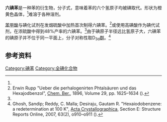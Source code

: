 {{Chembox
| ImageFile = Hexaiodobenzene.svg
| ImageSize = 150px
| IUPACName = Hexaiodobenzene
| OtherNames = Periodobenzene
|Section1={{Chembox Identifiers
| CASNo = 608-74-2
| CASNo_Ref = {{cascite|correct|CAS}}
|  PubChem  =  11853
|  ChemSpiderID  =  11360
|  SMILES  =  C1(=C(C(=C(C(=C1I)I)I)I)I)I
|  InChI  =  1/C6I6/c7-1-2(8)4(10)6(12)5(11)3(1)9
|  InChIKey  =  QNMKKFHJKJJOMZ-UHFFFAOYAO
|  StdInChI  =  1S/C6I6/c7-1-2(8)4(10)6(12)5(11)3(1)9
|  StdInChIKey  =  QNMKKFHJKJJOMZ-UHFFFAOYSA-N
}}
|Section2={{Chembox Properties
| C=6 | I=6
| Appearance = 橙黄色结晶<ref name="Mattern">Daniell Lewis Mattern: ''Periodination of Benzene with Periodate/Iodide'', ''[[J._Org._Chem.|J. Org. Chem.]]'', '''1983''', ''48'' (24), pp. 4772–4773 ({{DOI|10.1021/jo00172a063}}; [http://www.sciencemadness.org/talk/files.php?pid=123688&aid=5255 PDF]).</ref>
| Density = 4.60 g/cm<sup>3</sup>
| MeltingPtC = 430
| MeltingPt_ref = <ref name="Mattern"/>
| BoilingPt = 
| Solubility = 不溶
  }}
| Section3 = {{Chembox Structure
|  Reference = <ref name=IUCr/>
|  CrystalStruct =单斜
|  SpaceGroup = P 2<sub>1</sub> /n
|  Coordination = 8
|  LattConst_a = 8.8100 (12) Å
|   LattConst_b = 4.2247 (6) Å
|   LattConst_c = 16.191 (2) Å
|  LattConst_alpha = 93.235 (2)
|   LattConst_beta = 
|   LattConst_gamma = 
|  MolShape = 
|  OrbitalHybridisation = 
|  Dipole =  }}

}}

'''六碘苯'''是一种苯的衍生物，分子式{{化學式|C|6|I|6}}，意味着苯的六个氢原子均被碘取代。形状为橙黄色晶体，<ref name="Mattern"/>难溶于各种溶剂。

[[苯甲酸|苯甲酸]]与碘化试剂在发烟硫酸中加热首次制得六碘苯。<ref>Erwin Rupp "Ueber die perhalogenirten Phtalsäuren und das Hexajodbenzol", [[Chem._Ber.|Chem. Ber.]], 1896,  Volume 29, pp. 1625–1634 ({{DOI|10.1002/cber.18960290293}}).</ref>或使用高碘酸作为碘代试剂，在浓硫酸中得到48%产率的六碘苯。<ref name="Mattern"/>由于碘原子半径远比氢原子大，六碘苯的碘原子并不位于同一平面上，分子对称性取D<sub>3d</sub>[[点群|群]]。<ref name=IUCr>Ghosh, Sandip; Reddy, C. Malla; Desiraju, Gautam R. "Hexaiodobenzene: a redetermination at 100 K", [[Acta_Crystallographica|Acta Crystallographica]], Section E: Structure Reports Online, 2007, 63(2), o910–o911 ({{DOI|10.1107/S1600536807002279}}).</ref>

==参考资料==
{{Reflist}}

{{苯}}

[[Category:碘苯|Category:碘苯]]
[[Category:全碘化合物|Category:全碘化合物]]